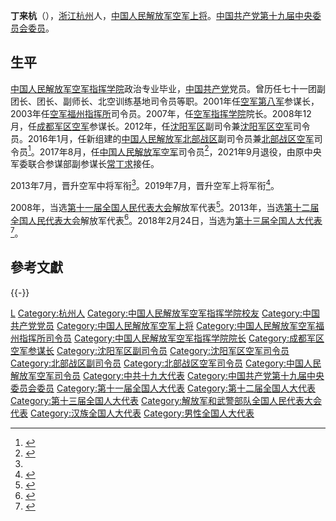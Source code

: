 {{Infobox military person
| name = 丁来杭
| image name = Ding Laihang 2009.jpg
| width = 200px
| job = {{PLA-AF}}[[解放军空军司令员列表|司令员]]<br>{{small|[[解放军空军司令员列表|第12任]]}}
| period = 2017年8月—2021年8月
| birthname = 
| other_names = 
| foreign_names =
| english_names =
| sex = 男
| date of birth = {{birth year and age|1957|9}}
| place of birth = {{PRC}}[[浙江省|浙江省]][[杭州市|杭州市]]
| date of death =  
| place of death = 
| nationality = {{PRC}}
| residence = [[北京市|北京市]]
| languages = [[汉语|汉语]]
| height = 
| weight = 
| party = {{CPC}}
| rank = [[File:PLAGeneral_r.png|60px]] [[中国人民解放军空军上将|中国人民解放军空军上将]]
| spouse = 
| relatives = 
| educate = 
* [[中国人民解放军空军第九航空学校|中国人民解放军空军第九航空学校]]
* [[中国人民解放军空军指挥学院|中国人民解放军空军指挥学院]]
| past = 
| work =
| award = 
| rankrecord= 
* 2003年晋升空军少将军衔
* 2013年晋升空军中将军衔
* 2019年晋升空军上将军衔
}}
'''丁来杭'''（{{bd|1957年|9月||catIdx=Ding丁}}），[[浙江省|浙江]][[杭州市|杭州]]人，[[中国人民解放军上将|中国人民解放军空军上将]]。[[中国共产党第十九届中央委员会委员列表|中国共产党第十九届中央委员会委员]]。

==生平==
[[中国人民解放军空军指挥学院|中国人民解放军空军指挥学院]]政治专业毕业，[[中国共产党|中国共产党]]党员。曾历任{{le|中国人民解放军空军航空兵第二十四师|24th Fighter Aviation Division (People's Liberation Army Air Force)|空军航空兵第二十四师}}七十一团副团长、团长、副师长、北空训练基地司令员等职。2001年任[[中国人民解放军空军福州基地|空军第八军]]参谋长，2003年任[[中国人民解放军空军福州基地|空军福州指挥所]]司令员。2007年，任[[中国人民解放军空军指挥学院|空军指挥学院]]院长。2008年12月，任[[中国人民解放军成都军区空军|成都军区空军]]参谋长。2012年，任[[中国人民解放军沈阳军区|沈阳军区]]副司令兼[[中国人民解放军沈阳军区空军|沈阳军区空军]]司令员。2016年1月，任新组建的[[中国人民解放军北部战区|中国人民解放军北部战区]]副司令员兼[[中国人民解放军北部战区空军|北部战区空军]]司令员<ref name=bai>{{cite news|title=丁来杭出任北部战区空军司令员，白文奇任政委|url=http://www.thepaper.cn/newsDetail_forward_1430292|accessdate=2016-02-06|newspaper=澎湃新闻|archive-date=2016-02-10|archive-url=https://web.archive.org/web/20160210101815/http://www.thepaper.cn/newsDetail_forward_1430292|dead-url=no}}</ref>。2017年8月，任[[中国人民解放军空军|中国人民解放军空军]]司令员<ref>{{Cite web|title=中国空军新任司令员丁来杭寄语新飞行学员|url=http://www.thepaper.cn/newsDetail_forward_1781699|date=2017-09-01|publisher=澎湃新闻|accessdate=2017-09-01|archive-date=2017-09-01|archive-url=https://web.archive.org/web/20170901103810/http://www.thepaper.cn/newsDetail_forward_1781699|dead-url=no}}</ref>，2021年9月退役，由原中央军委联合参谋部副参谋长[[常丁求|常丁求]]接任。

2013年7月，晋升空军中将军衔<ref name=bai/>。2019年7月，晋升空军上将军衔<ref>{{cite web|title=中央军委举行晋升仪式 10位军官警官晋升上将军衔|url=http://mil.news.sina.com.cn/china/2019-07-31/doc-ihytcerm7629200.shtml|accessdate=2019-07-31|date=2019-07-31|publisher=新浪|archive-date=2019-07-31|archive-url=https://web.archive.org/web/20190731101723/http://mil.news.sina.com.cn/china/2019-07-31/doc-ihytcerm7629200.shtml|dead-url=no}}</ref>。

2008年，当选[[第十一届全国人民代表大会|第十一届全国人民代表大会]]解放军代表<ref>{{cite news|title=全国人大代表信息-丁来杭|url=http://210.82.31.1:8084/delegate/viewDelegate.action?dbid=112720|accessdate=2013-04-05|newspaper=全国人大网|archive-url=https://web.archive.org/web/20140527225249/http://www.npc.gov.cn/delegate/viewDelegate.action?dbid=112720|archive-date=2014-05-27|dead-url=yes}}</ref>。2013年，当选[[第十二届全国人民代表大会|第十二届全国人民代表大会]]解放军代表<ref>{{cite news|title=全国人大代表信息-丁来杭|url=http://210.82.31.1:8084/delegate/viewDelegate.action?dbid=122720|accessdate=2013-04-05|newspaper=全国人大网|archive-url=https://web.archive.org/web/20140225184550/http://www.npc.gov.cn/delegate/viewDelegate.action?dbid=122720|archive-date=2014-02-25|dead-url=yes}}</ref>。2018年2月24日，当选为[[第十三届全国人大代表|第十三届全国人大代表]]<ref>{{Cite web|title=（受权发布）中华人民共和国第十三届全国人民代表大会代表名单-中新网|url=http://www.chinanews.com/gn/2018/02-25/8453959.shtml|accessdate=2021-02-13|work=中新网|archive-date=2018-02-27|archive-url=https://web.archive.org/web/20180227031724/http://www.chinanews.com/gn/2018/02-25/8453959.shtml}}</ref>。

== 參考文獻 ==
{{Reflist}}

{{-}}
{{start box}}
{{s-mil|pla}}
{{s-before|[[马晓天|马晓天]]}}
{{s-title|[[中国人民解放军空军司令员|中国人民解放军空军司令员]]|2017年8月—2021年8月}}  
{{s-after|[[常丁求|常丁求]]}}
{{s-new}}
{{s-title|[[中国人民解放军北部战区空军|中国人民解放军北部战区空军]][[司令员|司令员]]|2016年1月—2017年8月}}  
{{s-after|[[许学强|许学强]]}}
{{s-before|[[周来强|周来强]]}}
{{s-title|[[中国人民解放军沈阳军区空军|中国人民解放军沈阳军区空军]]司令员|2012年8月—2016年1月}}  
{{s-none|[[大军区|大军区]]撤销}}
{{s-before|[[乙晓光|乙晓光]]}}
{{s-title|[[中国人民解放军空军指挥学院|中国人民解放军空军指挥学院]]院长|2007年—2008年12月}}  
{{s-after|[[马健_(解放军)|马健]]}}
{{s-before|[[于长海|于长海]]|[[中国人民解放军空军福州基地|空军第八军]]军长}}
{{s-title|[[中国人民解放军空军福州基地|中国人民解放军空军福州指挥所]]司令员|2003年12月—2007年12月}}  
{{s-after|[[黄国显|黄国显]]}}
{{end box}}
{{中国人民解放军空军司令员}}
{{中国人民解放军空军上将}}
{{中国人民解放军上将/2019}}

{{DEFAULTSORT:Ding丁}}
[[Category:丁姓|L]]
[[Category:杭州人|Category:杭州人]]
[[Category:中国人民解放军空军指挥学院校友|Category:中国人民解放军空军指挥学院校友]]
[[Category:中国共产党党员|Category:中国共产党党员]]
[[Category:中国人民解放军空军上将|Category:中国人民解放军空军上将]]
[[Category:中国人民解放军空军福州指挥所司令员|Category:中国人民解放军空军福州指挥所司令员]]
[[Category:中国人民解放军空军指挥学院院长|Category:中国人民解放军空军指挥学院院长]]
[[Category:成都军区空军参谋长|Category:成都军区空军参谋长]]
[[Category:沈阳军区副司令员|Category:沈阳军区副司令员]]
[[Category:沈阳军区空军司令员|Category:沈阳军区空军司令员]]
[[Category:北部战区副司令员|Category:北部战区副司令员]]
[[Category:北部战区空军司令员|Category:北部战区空军司令员]]
[[Category:中国人民解放军空军司令员|Category:中国人民解放军空军司令员]]
[[Category:中共十九大代表|Category:中共十九大代表]]
[[Category:中国共产党第十九届中央委员会委员|Category:中国共产党第十九届中央委员会委员]]
[[Category:第十一届全国人大代表|Category:第十一届全国人大代表]]
[[Category:第十二届全国人大代表|Category:第十二届全国人大代表]]
[[Category:第十三届全国人大代表|Category:第十三届全国人大代表]]
[[Category:解放军和武警部队全国人民代表大会代表|Category:解放军和武警部队全国人民代表大会代表]]
[[Category:汉族全国人大代表|Category:汉族全国人大代表]]
[[Category:男性全国人大代表|Category:男性全国人大代表]]